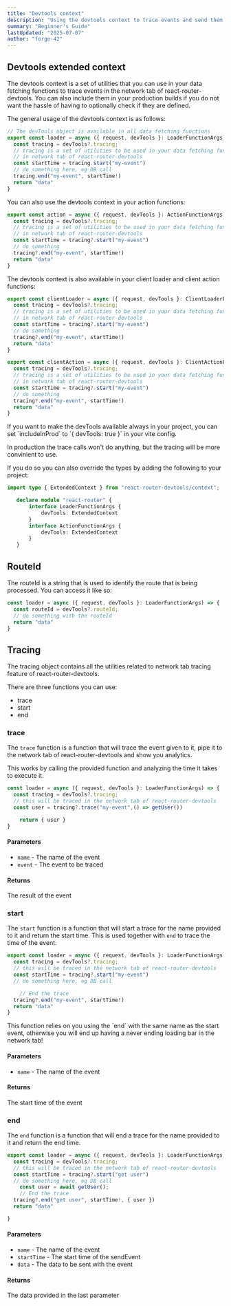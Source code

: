 ```yaml
---
title: "Devtools context"
description: "Using the devtools context to trace events and send them to the network tab"
summary: "Beginner's Guide"
lastUpdated: "2025-07-07"
author: "forge-42"
---
```


## Devtools extended context

The devtools context is a set of utilities that you can use in your data fetching functions to trace events
in the network tab of react-router-devtools. You can also include them in your production builds if you do not want
the hassle of having to optionally check if they are defined.

The general usage of the devtools context is as follows:

```ts
// The devTools object is available in all data fetching functions
export const loader = async ({ request, devTools }: LoaderFunctionArgs) => {
  const tracing = devTools?.tracing;
  // tracing is a set of utilities to be used in your data fetching functions to trace events
  // in network tab of react-router-devtools
  const startTime = tracing.start("my-event")
  // do something here, eg DB call
  tracing.end("my-event", startTime!)
  return "data"
}
```

You can also use the devtools context in your action functions:

```ts
export const action = async ({ request, devTools }: ActionFunctionArgs) => {
  const tracing = devTools?.tracing;
  // tracing is a set of utilities to be used in your data fetching functions to trace events
  // in network tab of react-router-devtools
  const startTime = tracing?.start("my-event")
  // do something
  tracing?.end("my-event", startTime!)
  return "data"
}
```

The devtools context is also available in your client loader and client action functions:

```ts
export const clientLoader = async ({ request, devTools }: ClientLoaderFunctionArgs) => {
  const tracing = devTools?.tracing;
  // tracing is a set of utilities to be used in your data fetching functions to trace events
  // in network tab of react-router-devtools
  const startTime = tracing?.start("my-event")
  // do something
  tracing?.end("my-event", startTime!)
  return "data"
}
```

```ts
export const clientAction = async ({ request, devTools }: ClientActionFunctionArgs) => {
  const tracing = devTools?.tracing;
  // tracing is a set of utilities to be used in your data fetching functions to trace events
  // in network tab of react-router-devtools
  const startTime = tracing?.start("my-event")
  // do something
  tracing?.end("my-event", startTime!)
  return "data"
}
```


<InfoAlert>
 If you want to make the devTools available always in your project, you can set `includeInProd` to `{ devTools: true }` in your vite config.

 In production the trace calls won't do anything, but the tracing will be more convinient to use.

 If you do so you can also override the types by adding the following to your project:
 ```ts
 import type { ExtendedContext } from "react-router-devtools/context";

	declare module "react-router" {
		interface LoaderFunctionArgs {
			devTools: ExtendedContext
		}
		interface ActionFunctionArgs {
			devTools: ExtendedContext
		}
	}
 ```
</InfoAlert>

## RouteId

The routeId is a string that is used to identify the route that is being processed. You can access it like so:
```ts
const loader = async ({ request, devTools }: LoaderFunctionArgs) => {
  const routeId = devTools?.routeId;
  // do something with the routeId
  return "data"
}
```

## Tracing

The tracing object contains all the utilities related to network tab tracing feature of react-router-devtools.


There are three functions you can use:
- trace
- start
- end



### trace

The `trace` function is a function that will trace the event given to it, pipe it to the network tab of react-router-devtools and show you analytics.

This works by calling the provided function and analyzing the time it takes to execute it.

```ts
const loader = async ({ request, devTools }: LoaderFunctionArgs) => {
  const tracing = devTools?.tracing;
  // this will be traced in the network tab of react-router-devtools
  const user = tracing?.trace("my-event",() => getUser())

	return { user }
}
```

#### Parameters

- `name` - The name of the event
- `event` - The event to be traced

#### Returns

The result of the event

### start

The `start` function is a function that will start a trace for the name provided to it and return the start time.
This is used together with `end` to trace the time of the event.

```ts
export const loader = async ({ request, devTools }: LoaderFunctionArgs) => {
  const tracing = devTools?.tracing;
  // this will be traced in the network tab of react-router-devtools
  const startTime = tracing?.start("my-event")
  // do something here, eg DB call

	// End the trace
  tracing?.end("my-event", startTime!)
  return "data"
}
```

<WarningAlert title="Warning">
 This function relies on you using the `end` with the same name as the start event, otherwise
you will end up having a never ending loading bar in the network tab!
</WarningAlert>


#### Parameters

- `name` - The name of the event

#### Returns

The start time of the event

### end

The `end` function is a function that will end a trace for the name provided to it and return the end time.

```ts
export const loader = async ({ request, devTools }: LoaderFunctionArgs) => {
  const tracing = devTools?.tracing;
  // this will be traced in the network tab of react-router-devtools
  const startTime = tracing?.start("get user")
  // do something here, eg DB call
	const user = await getUser();
	// End the trace
  tracing?.end("get user", startTime!, { user })
  return "data"

}
```

#### Parameters

- `name` - The name of the event
- `startTime` - The start time of the sendEvent
- `data` - The data to be sent with the event

#### Returns

The data provided in the last parameter
